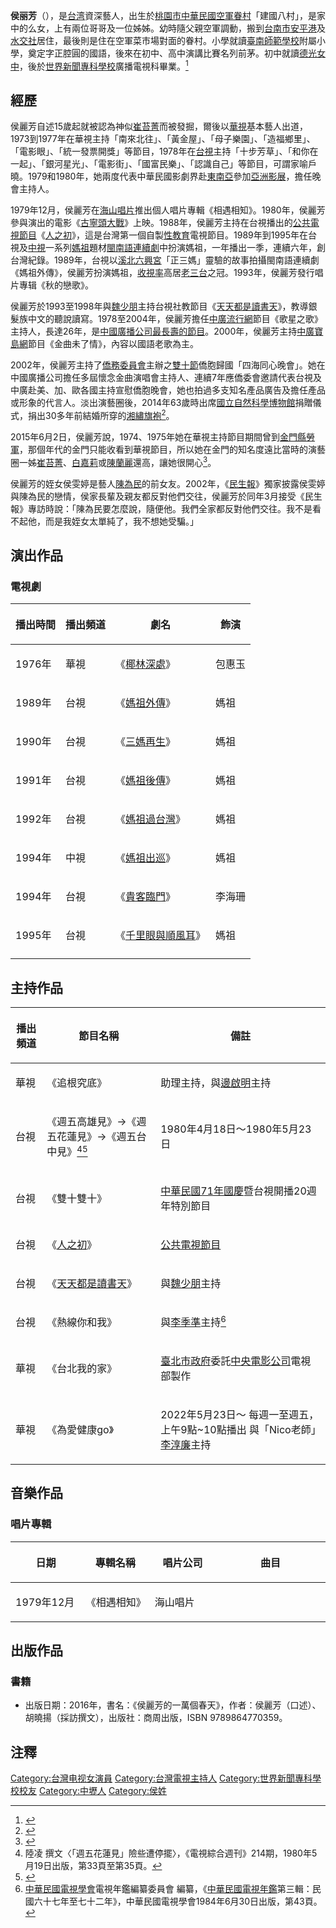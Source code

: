 {{藝人
| 姓名     = 侯麗芳
| 類型     = 女藝人
| 圖片     = 
| 圖片尺寸 =
| 圖片簡介 = 
| 羅馬拼音 = 
| 綽號     = 
| 國籍     = {{ROC-TW}}
| 籍貫     = 
| 出生日期 = {{birth year and age|1951}}
| 出生地點 = {{TWN}}[[桃園市|桃園市]]建國八村
| 逝世日期 = 
| 逝世地點 = 
| 職業     = [[主持人|主持人]]
| 語言     = [[國語|國語]]
| 教育程度 = [[世界新聞專科學校|世界新聞專科學校]]廣播電視科畢業
| religion = [[天主教|天主教]]、[[媽祖|媽祖]]
| 配偶     = 楊威孫
| 兒女     =
| 出道日期 = 
| 出道作 = 
| 代表作 = 《[[人之初_(性教育節目)|人之初]]》
| 活躍年代 = 
| IMDb    = 
}}

'''侯丽芳'''（{{bd|1951年|||}}），是[[台湾|台湾]]資深藝人，出生於[[桃園市|桃園市]][[中華民國空軍|中華民國空軍]][[眷村|眷村]]「建國八村」，是家中的么女，上有兩位哥哥及一位姊姊。幼時隨父親空軍調動，搬到[[台南市|台南市]][[安平港|安平港]]及[[水交社_(臺南市)|水交社]]居住，最後則是住在空軍菜市場對面的眷村。小學就讀[[臺南師範學校|臺南師範學校]]附屬小學，奠定字正腔圓的國語，後來在初中、高中演講比賽名列前茅。初中就讀[[德光女中|德光女中]]，後於[[世界新聞專科學校|世界新聞專科學校]]廣播電視科畢業。<ref>{{Cite web |url=http://lov.vac.gov.tw/village/Content.aspx?i=37&c=1 |title=侯麗芳 榮民文化網  |accessdate=2015-05-02 |archive-date=2019-05-13 |archive-url=https://web.archive.org/web/20190513160838/http://lov.vac.gov.tw/village/Content.aspx?i=37&c=1 |dead-url=no }}</ref>

==經歷==
侯麗芳自述15歲起就被認為神似[[崔苔菁|崔苔菁]]而被發掘，爾後以[[華視|華視]]基本藝人出道，1973到1977年在華視主持「南來北往」、「黃金屋」、「母子樂園」、「造福鄉里」、「電影眼」、「統一發票開獎」等節目，1978年在[[台視|台視]]主持「十步芳草」、「和你在一起」、「銀河星光」、「電影街」、「國富民樂」、「認識自己」等節目，可謂家喻戶曉。1979和1980年，她兩度代表中華民國影劇界赴[[東南亞|東南亞]]參加[[亞洲影展|亞洲影展]]，擔任晚會主持人。

1979年12月，侯麗芳在[[海山唱片|海山唱片]]推出個人唱片專輯《相遇相知》。1980年，侯麗芳參與演出的電影《[[古寧頭大戰|古寧頭大戰]]》上映。1988年，侯麗芳主持在台視播出的[[公共電視節目|公共電視節目]]《[[人之初_(性教育節目)|人之初]]》，這是台灣第一個自製[[性教育|性教育]]電視節目。1989年到1995年在台視及[[中視|中視]]一系列[[媽祖|媽祖]]題材[[閩南語|閩南語]][[連續劇|連續劇]]中扮演媽祖，一年播出一季，連續六年，創台灣紀錄。1989年，台視以[[溪北六興宮|溪北六興宮]]「正三媽」靈驗的故事拍攝閩南語連續劇《媽祖外傳》，侯麗芳扮演媽祖，[[收視率|收視率]]高居[[老三台|老三台]]之冠。1993年，侯麗芳發行唱片專辑《秋的戀歌》。

侯麗芳於1993至1998年與[[魏少朋|魏少朋]]主持台視社教節目《[[天天都是讀書天|天天都是讀書天]]》，教導銀髮族中文的聽說讀寫。1978至2004年，侯麗芳擔任[[中廣流行網|中廣流行網]]節目《歌星之歌》主持人，長達26年，是[[中國廣播公司|中國廣播公司]][[長壽節目|最長壽的節目]]。2000年，侯麗芳主持[[中廣寶島網|中廣寶島網]]節目《金曲未了情》，內容以國語老歌為主。 

2002年，侯麗芳主持了[[僑務委員會|僑務委員會]]主辦之[[雙十節|雙十節]]僑胞歸國「四海同心晚會」。她在中國廣播公司擔任多屆懷念金曲演唱會主持人、連續7年應僑委會邀請代表台視及中廣赴美、加、歐各國主持宣慰僑胞晚會，她也拍過多支知名產品廣告及擔任產品或形象的代言人。淡出演藝圈後，2014年63歲時出席[[國立自然科學博物館|國立自然科學博物館]]捐贈儀式，捐出30多年前結婚所穿的[[湘繡|湘繡]][[旗袍|旗袍]]<ref>{{Cite web |url=http://news.qoos.com/%E8%B3%87%E6%B7%B1%E8%97%9D%E4%BA%BA%E6%8D%90%E6%B9%98%E7%B9%A1%E6%97%97%E8%A2%8D%E3%80%80%E8%94%A3%E5%AE%8B.-1606412.html |title=資深藝人捐湘繡旗袍　中國評論新聞網 2014年01月09日 |accessdate=2015年5月2日 |archive-date=2019年5月12日 |archive-url=https://web.archive.org/web/20190512135536/http://news.qoos.com/%E8%B3%87%E6%B7%B1%E8%97%9D%E4%BA%BA%E6%8D%90%E6%B9%98%E7%B9%A1%E6%97%97%E8%A2%8D%E3%80%80%E8%94%A3%E5%AE%8B.-1606412.html |dead-url=no }}</ref>。

2015年6月2日，侯麗芳說，1974、1975年她在華視主持節目期間曾到[[金門縣|金門縣]][[勞軍|勞軍]]，那個年代的金門只能收看到華視節目，所以她在金門的知名度遠比當時的演藝圈一姊[[崔苔菁|崔苔菁]]、[[白嘉莉|白嘉莉]]或[[陳蘭麗|陳蘭麗]]還高，讓她很開心<ref>{{Cite web |url=http://www.cna.com.tw/news/aloc/201506020395-1.aspx |title=資深藝人侯麗芳 金門回憶多 |accessdate=2015-07-26 |archive-date=2016-03-04 |archive-url=https://web.archive.org/web/20160304204952/http://www.cna.com.tw/news/aloc/201506020395-1.aspx |dead-url=no }}</ref>。

侯麗芳的姪女侯雯婷是藝人[[陳為民|陳為民]]的前女友。2002年，《[[民生報|民生報]]》獨家披露侯雯婷與陳為民的戀情，侯家長輩及親友都反對他們交往，侯麗芳於同年3月接受《民生報》專訪時說：「陳為民要怎麼說，隨便他。我們全家都反對他們交往。我不是看不起他，而是我姪女太單純了，我不想她受騙。」

==演出作品==
===電視劇===
{| class="wikitable"
|-
!播出時間||播出頻道||劇名||飾演
|-
|1976年||華視||《[[椰林深處|椰林深處]]》||包惠玉
|-
|1989年||台視||《[[媽祖外傳|媽祖外傳]]》||媽祖
|-
|1990年||台視||《[[三媽再生|三媽再生]]》||媽祖
|-
|1991年||台視||《[[媽祖後傳|媽祖後傳]]》||媽祖
|-
|1992年||台視||《[[媽祖過台灣|媽祖過台灣]]》||媽祖
|-
|1994年||中視||《[[媽祖出巡|媽祖出巡]]》||媽祖
|-
|1994年||台視||《[[貴客臨門|貴客臨門]]》||李海珊
|-
|1995年||台視||《[[千里眼與順風耳|千里眼與順風耳]]》||媽祖
|-
|}

==主持作品==
{| class="wikitable"
|-
!播出頻道||節目名稱||備註
|-
|華視||《追根究底》||助理主持，與[[邊啟明|邊啟明]]主持
|-
|台視||《週五高雄見》→《週五花蓮見》→《週五台中見》<ref>陸凌 撰文〈「週五花蓮見」險些遭停擺〉，《電視綜合週刊》214期，1980年5月19日出版，第33頁至第35頁。</ref><ref>{{Cite web |url=https://www.youtube.com/watch?v=tubDM7KBn90 |title=外景歌唱節目始祖 崔苔菁《翠笛銀箏》侯麗芳《週五花蓮見》張琍敏《大螢幕》【台視精華回顧】 Part 8 |access-date=2022-01-20 |archive-date=2022-01-20 |archive-url=https://web.archive.org/web/20220120144310/https://www.youtube.com/watch?v=tubDM7KBn90 |dead-url=no }}</ref>||1980年4月18日～1980年5月23日
|-
|台視||《雙十雙十》||[[中華民國國慶|中華民國71年國慶]]暨台視開播20週年特別節目
|-
|台視||《[[人之初_(性教育節目)|人之初]]》||[[公共電視節目|公共電視節目]]
|-
|台視||《[[天天都是讀書天|天天都是讀書天]]》||與[[魏少朋|魏少朋]]主持
|-
|台視||《熱線你和我》||與[[李季準|李季準]]主持<ref>[[中華民國電視學會|中華民國電視學會]]電視年鑑編纂委員會 編纂，《[[中華民國電視年鑑|中華民國電視年鑑]]第三輯：民國六十七年至七十二年》，中華民國電視學會1984年6月30日出版，第43頁。</ref>
|-
|華視||《台北我的家》||[[臺北市政府|臺北市政府]]委託[[中央電影公司|中央電影公司]]電視部製作
|-
|華視||《為愛健康go》||2022年5月23日～
每週一至週五，上午9點~10點播出
與「Nico老師」[[李淳廉|李淳廉]]主持
|}

==音樂作品==
===唱片專輯===
{| class="wikitable"
!width="120px" align="center"|日期
!width="120px" align="center"|專輯名稱
!width="120px" align="center"|唱片公司
!width="220px" align="center"|曲目
|-
|align="left"|1979年12月
|align="left"|《相遇相知》
|align="left"|海山唱片
|align="left"|{{Hidden|曲目|
#相遇相知
#秋情
#船歌
#伊人不在
#我的初戀在飛揚
#知心話
#秋的戀歌
#那年的春天
#相愛在秋季
#初戀的故事
#世界像一座彩屋
#夜霧}}
|}

==出版作品==
===書籍===
*出版日期：2016年，書名：《侯麗芳的一萬個春天》，作者：侯麗芳（口述）、胡曉揚（採訪撰文），出版社：商周出版，ISBN 9789864770359。

==注釋==
{{reflist}}

[[Category:台灣电视女演員|Category:台灣电视女演員]]
[[Category:台灣電視主持人|Category:台灣電視主持人]]
[[Category:世界新聞專科學校校友|Category:世界新聞專科學校校友]]
[[Category:中壢人|Category:中壢人]]
[[Category:侯姓|Category:侯姓]]